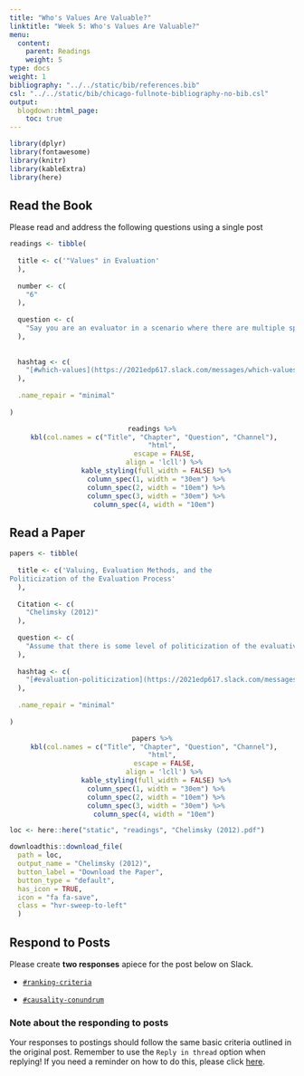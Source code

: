 ```yaml
---
title: "Who's Values Are Valuable?"
linktitle: "Week 5: Who's Values Are Valuable?"
menu:
  content:
    parent: Readings
    weight: 5
type: docs
weight: 1
bibliography: "../../static/bib/references.bib"
csl: "../../static/bib/chicago-fullnote-bibliography-no-bib.csl"
output:
  blogdown::html_page:
    toc: true
---
```


<style>
  .hvr-sweep-to-left {
    display: inline-block;
    vertical-align: middle;
    -webkit-transform: perspective(1px) translateZ(0);
    transform: perspective(1px) translateZ(0);
    box-shadow: 0 0 1px rgba(0, 0, 0, 0);
    position: relative;
    -webkit-transition-property: color;
    transition-property: color;
    -webkit-transition-duration: 0.25s;
    transition-duration: 0.25s;
  }

.hvr-sweep-to-left:before {
  content: "";
  position: absolute;
  z-index: -1;
  top: 0;
  left: 0;
  right: 0;
  bottom: 0;
  background: #175676;
    -webkit-transform: scaleX(0);
  transform: scaleX(0);
  -webkit-transform-origin: 100% 50%;
  transform-origin: 100% 50%;
  -webkit-transition-property: transform;
  transition-property: transform;
  -webkit-transition-duration: 0.3s;
  transition-duration: 0.3s;
  -webkit-transition-timing-function: ease-out;
  transition-timing-function: ease-out;
}

.hvr-sweep-to-left:hover, .hvr-sweep-to-left:focus, .hvr-sweep-to-left:active {
  color: white;
}

.hvr-sweep-to-left:hover:before, .hvr-sweep-to-left:focus:before, .hvr-sweep-to-left:active:before {
  -webkit-transform: scaleX(1);
  transform: scaleX(1);
}
</style>
  
```r
library(dplyr)
library(fontawesome)
library(knitr)
library(kableExtra)
library(here)
```

## Read the Book

Please read and address the following questions using a single post

```r

readings <- tibble(
  
  title <- c('"Values" in Evaluation'
  ),
  
  number <- c(
    "6"
  ),
  
  question <- c(
    "Say you are an evaluator in a scenario where there are multiple sponsors all of equal importance. Each sponsor wants you to evaluate something specific but all of the evaluands are mutually exclusive and independent. With a limited timeframe, you cannot possibly study everything all of the stakeholders want. How do you prioritize what gets sone while still being able to develop a case that your evaluation was valuable?"
  ),
  
  
  hashtag <- c(
    "[#which-values](https://2021edp617.slack.com/messages/which-values){target='_blank'}"
  ),
  
  .name_repair = "minimal"
  
)

```

<center>
```r
readings %>%
  kbl(col.names = c("Title", "Chapter", "Question", "Channel"), 
      "html", 
      escape = FALSE,
      align = 'lcll') %>%
  kable_styling(full_width = FALSE) %>%
  column_spec(1, width = "30em") %>%
  column_spec(2, width = "10em") %>%
  column_spec(3, width = "30em") %>%
  column_spec(4, width = "10em") 
```
</center>

## Read a Paper

```r

papers <- tibble(
  
  title <- c('Valuing, Evaluation Methods, and the
Politicization of the Evaluation Process'
  ),
  
  Citation <- c(
    "Chelimsky (2012)"
  ),
  
  question <- c(
    "Assume that there is some level of politicization of the evaluative process in government. How egregious do you think this is? Provide some evidence in your narrative regarding  specific programs and how you currently see/ have seen this politicization in action."
  ),
  
  hashtag <- c(
    "[#evaluation-politicization](https://2021edp617.slack.com/messages/evaluation-politicization){target='_blank'}"
  ),
  
  .name_repair = "minimal"
  
)

```

<center>
```r
papers %>%
  kbl(col.names = c("Title", "Chapter", "Question", "Channel"), 
      "html", 
      escape = FALSE,
      align = 'lcll') %>%
  kable_styling(full_width = FALSE) %>%
  column_spec(1, width = "30em") %>%
  column_spec(2, width = "10em") %>%
  column_spec(3, width = "30em") %>%
  column_spec(4, width = "10em") 
```
</center>

```r
loc <- here::here("static", "readings", "Chelimsky (2012).pdf")

downloadthis::download_file(
  path = loc,
  output_name = "Chelimsky (2012)",
  button_label = "Download the Paper",
  button_type = "default",
  has_icon = TRUE,
  icon = "fa fa-save",
  class = "hvr-sweep-to-left"
  )
```

## Respond to Posts
Please create **two responses** apiece for the post below on Slack. 

- [`#ranking-criteria`](https://2021edp617.slack.com/messages/ranking-criteria){target='_blank'}

- [`#causality-conundrum`](https://2021edp617.slack.com/messages/causality-conundrum){target='_blank'}

### Note about the responding to posts 
Your responses to postings should follow the same basic criteria outlined in the original post. Remember to use the `Reply in thread` option when replying! If you need a reminder on how to do this, please click [here](/lesson/02-lesson/#responses).

